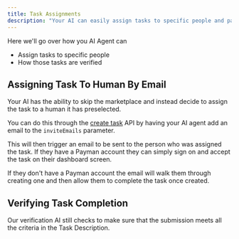 ```yaml
---
title: Task Assignments
description: "Your AI can easily assign tasks to specific people and pay them for their work"
---
```


Here we'll go over how you AI Agent can

- Assign tasks to specific people
- How those tasks are verified

## Assigning Task To Human By Email

Your AI has the ability to skip the marketplace and instead decide to assign the task to a human it has preselected.

You can do this through the <a href='/api-reference/endpoint/create-task'>create task</a> API by having your AI agent add an email to the `inviteEmails` parameter.

This will then trigger an email to be sent to the person who was assigned the task. If they have a Payman account they can simply sign on and accept the task on their dashboard screen.

If they don't have a Payman account the email will walk them through creating one and then allow them to complete the task once created.

## Verifying Task Completion

Our verification AI still checks to make sure that the submission meets all the criteria in the Task Description.
